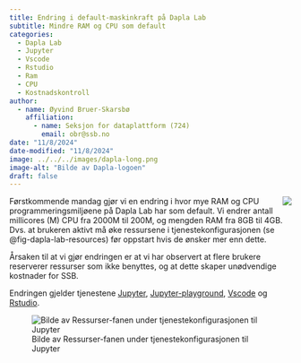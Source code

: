 ```yaml
---
title: Endring i default-maskinkraft på Dapla Lab
subtitle: Mindre RAM og CPU som default 
categories:
  - Dapla Lab
  - Jupyter
  - Vscode
  - Rstudio
  - Ram
  - CPU
  - Kostnadskontroll
author:
  - name: Øyvind Bruer-Skarsbø
    affiliation: 
      - name: Seksjon for dataplattform (724)
        email: obr@ssb.no
date: "11/8/2024"
date-modified: "11/8/2024"
image: ../../../images/dapla-long.png
image-alt: "Bilde av Dapla-logoen"
draft: false
---
```



![](../../../images/dapla-long.png){style="max-width: 40%; float: right;" fig-alt="Dapla logo"}
Førstkommende mandag gjør vi en endring i hvor mye RAM og CPU programmeringsmiljøene på Dapla Lab har som default.  Vi endrer antall millicores (M) CPU fra 2000M til 200M, og mengden RAM fra 8GB til 4GB. Dvs. at brukeren aktivt må øke ressursene i tjenestekonfigurasjonen (se @fig-dapla-lab-resources) før oppstart hvis de ønsker mer enn dette.

Årsaken til at vi gjør endringen er at vi har observert at flere brukere reserverer ressurser som ikke benyttes, og at dette skaper unødvendige kostnader for SSB. 

Endringen gjelder tjenestene [Jupyter](../../../statistikkere/jupyter.qmd), [Jupyter-playground](../../../statistikkere/jupyter-playground.qmd), [Vscode](../../../statistikkere/vscode-python.qmd) og [Rstudio](../../../statistikkere/rstudio.qmd).

![Bilde av Ressurser-fanen under tjenestekonfigurasjonen til Jupyter](../../../images/dapla-lab-resources.png){fig-alt="Bilde av ressursfanen i tjenestekonfigurasjonen" #fig-dapla-lab-resources}

